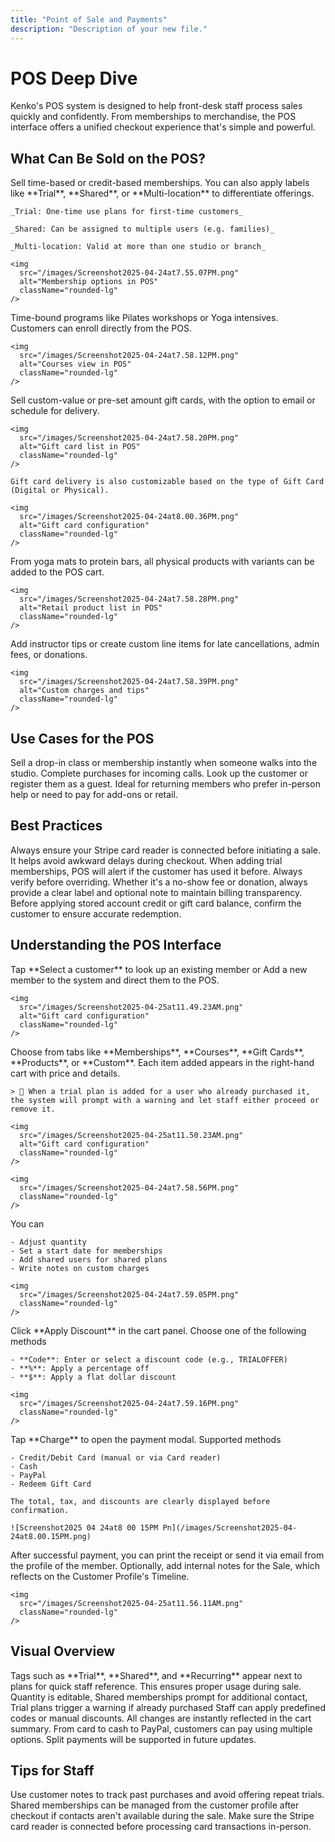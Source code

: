 ```yaml
---
title: "Point of Sale and Payments"
description: "Description of your new file."
---
```


# POS Deep Dive

Kenko's POS system is designed to help front-desk staff process sales quickly and confidently. From memberships to merchandise, the POS interface offers a unified checkout experience that's simple and powerful.

## What Can Be Sold on the POS?

<AccordionGroup>
  <Accordion title="Memberships" icon="id-card">
    Sell time-based or credit-based memberships. You can also apply labels like **Trial**, **Shared**, or **Multi-location** to differentiate offerings.

    _Trial: One-time use plans for first-time customers_

    _Shared: Can be assigned to multiple users (e.g. families)_

    _Multi-location: Valid at more than one studio or branch_

    <img
      src="/images/Screenshot2025-04-24at7.55.07PM.png"
      alt="Membership options in POS"
      className="rounded-lg"
    />
  </Accordion>
  <Accordion title="Courses & Workshops" icon="chalkboard-user">
    Time-bound programs like Pilates workshops or Yoga intensives. Customers can enroll directly from the POS.

    <img
      src="/images/Screenshot2025-04-24at7.58.12PM.png"
      alt="Courses view in POS"
      className="rounded-lg"
    />
  </Accordion>
  <Accordion title="Gift Cards" icon="gift">
    Sell custom-value or pre-set amount gift cards, with the option to email or schedule for delivery.

    <img
      src="/images/Screenshot2025-04-24at7.58.20PM.png"
      alt="Gift card list in POS"
      className="rounded-lg"
    />

    Gift card delivery is also customizable based on the type of Gift Card (Digital or Physical).

    <img
      src="/images/Screenshot2025-04-24at8.00.36PM.png"
      alt="Gift card configuration"
      className="rounded-lg"
    />
  </Accordion>
  <Accordion title="Retail Products" icon="shirt">
    From yoga mats to protein bars, all physical products with variants can be added to the POS cart.

    <img
      src="/images/Screenshot2025-04-24at7.58.28PM.png"
      alt="Retail product list in POS"
      className="rounded-lg"
    />
  </Accordion>
  <Accordion title="Tips & Custom Charges" icon="coins">
    Add instructor tips or create custom line items for late cancellations, admin fees, or donations.

    <img
      src="/images/Screenshot2025-04-24at7.58.39PM.png"
      alt="Custom charges and tips"
      className="rounded-lg"
    />
  </Accordion>
</AccordionGroup>

## Use Cases for the POS

<CardGroup cols="3">
  <Card title="Walk-in Customer" icon="user-plus">
    Sell a drop-in class or membership instantly when someone walks into the studio.
  </Card>
  <Card title="New Lead on Phone" icon="phone">
    Complete purchases for incoming calls. Look up the customer or register them as a guest.
  </Card>
  <Card title="Front Desk Assistance" icon="hands-helping">
    Ideal for returning members who prefer in-person help or need to pay for add-ons or retail.
  </Card>
</CardGroup>

## Best Practices

<CardGroup cols="2">
  <Card title="Connect the Card Reader First" icon="plug">
    Always ensure your Stripe card reader is connected before initiating a sale. It helps avoid awkward delays during checkout.
  </Card>
  <Card title="Check Trial Eligibility" icon="circle-exclamation">
    When adding trial memberships, POS will alert if the customer has used it before. Always verify before overriding.
  </Card>
  <Card title="Label Custom Charges Clearly" icon="tag">
    Whether it's a no-show fee or donation, always provide a clear label and optional note to maintain billing transparency.
  </Card>
  <Card title="Verify Identity Before Credit Use" icon="user-check">
    Before applying stored account credit or gift card balance, confirm the customer to ensure accurate redemption.
  </Card>
</CardGroup>

## Understanding the POS Interface

<AccordionGroup>
  <Accordion title="Select a Customer" icon="magnifying-glass">
    Tap **Select a customer** to look up an existing member or Add a new member to the system and direct them to the POS.

    <img
      src="/images/Screenshot2025-04-25at11.49.23AM.png"
      alt="Gift card configuration"
      className="rounded-lg"
    />
  </Accordion>
  <Accordion title="Add Items to Cart" icon="cart-shopping">
    Choose from tabs like **Memberships**, **Courses**, **Gift Cards**, **Products**, or **Custom**. Each item added appears in the right-hand cart with price and details.

    > 🛒 When a trial plan is added for a user who already purchased it, the system will prompt with a warning and let staff either proceed or remove it.

    <img
      src="/images/Screenshot2025-04-25at11.50.23AM.png"
      alt="Gift card configuration"
      className="rounded-lg"
    />

    <img
      src="/images/Screenshot2025-04-24at7.58.56PM.png"
      className="rounded-lg"
    />
  </Accordion>
  <Accordion title="Customize Sale" icon="sliders">
    You can

    - Adjust quantity
    - Set a start date for memberships
    - Add shared users for shared plans
    - Write notes on custom charges

    <img
      src="/images/Screenshot2025-04-24at7.59.05PM.png"
      className="rounded-lg"
    />
  </Accordion>
  <Accordion title="Apply Discount" icon="tags">
    Click **Apply Discount** in the cart panel. Choose one of the following methods

    - **Code**: Enter or select a discount code (e.g., TRIALOFFER)
    - **%**: Apply a percentage off
    - **$**: Apply a flat dollar discount

    <img
      src="/images/Screenshot2025-04-24at7.59.16PM.png"
      className="rounded-lg"
    />
  </Accordion>
  <Accordion title="Collect Payment" icon="credit-card">
    Tap **Charge** to open the payment modal. Supported methods

    - Credit/Debit Card (manual or via Card reader)
    - Cash
    - PayPal
    - Redeem Gift Card

    The total, tax, and discounts are clearly displayed before confirmation.

    ![Screenshot2025 04 24at8 00 15PM Pn](/images/Screenshot2025-04-24at8.00.15PM.png)
  </Accordion>
  <Accordion title="Send Receipt" icon="envelope-open-text">
    After successful payment, you can print the receipt or send it via email from the profile of the member. Optionally, add internal notes for the Sale, which reflects on the Customer Profile's Timeline.

    <img
      src="/images/Screenshot2025-04-25at11.56.11AM.png"
      className="rounded-lg"
    />
  </Accordion>
</AccordionGroup>

## Visual Overview

<CardGroup cols="2">
  <Card title="Memberships & Tags" icon="medal">
    Tags such as **Trial**, **Shared**, and **Recurring** appear next to plans for quick staff reference. This ensures proper usage during sale.
  </Card>
  <Card title="Cart Behavior" icon="cart-shopping">
    Quantity is editable, Shared memberships prompt for additional contact, Trial plans trigger a warning if already purchased
  </Card>
  <Card title="Discount Options" icon="percent">
    Staff can apply predefined codes or manual discounts. All changes are instantly reflected in the cart summary.
  </Card>
  <Card title="Flexible Payment Methods" icon="wallet">
    From card to cash to PayPal, customers can pay using multiple options. Split payments will be supported in future updates.
  </Card>
</CardGroup>

## Tips for Staff

<Tip>
  Use customer notes to track past purchases and avoid offering repeat trials.
</Tip>

<Note>
  Shared memberships can be managed from the customer profile after checkout if contacts aren't available during the sale.
</Note>

<Warning>
  Make sure the Stripe card reader is connected before processing card transactions in-person.
</Warning>